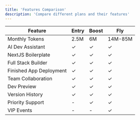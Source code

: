 ```yaml
---
title: 'Features Comparison'
description: 'Compare different plans and their features'
---
```


| Feature | Entry | Boost | Fly |
|---------|---------|--------|-----------|
| Monthly Tokens | 2.5M | 6M | 14M-85M |
| AI Dev Assistant | ✓ | ✓ | ✓ |
| NextJS Boilerplate | ✓ | ✓ | ✓ |
| Full Stack Builder | ✓ | ✓ | ✓ |
| Finished App Deployment | ✓ | ✓ | ✓ |
| Team Collaboration | ✓ | ✓ | ✓ |
| Dev Preview | ✓ | ✓ | ✓ |
| Version History | ✓ | ✓ | ✓ |
| Priority Support | - | ✓ | ✓ |
| VIP Events | - | - | ✓ |